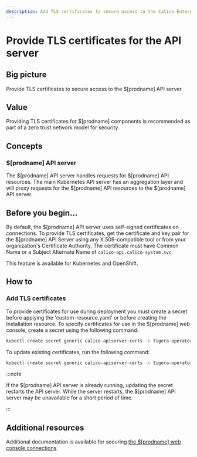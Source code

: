 ```yaml
---
description: Add TLS certificates to secure access to the Calico Enterprise API server.
---
```


# Provide TLS certificates for the API server

## Big picture

Provide TLS certificates to secure access to the $[prodname] API server.

## Value

Providing TLS certificates for $[prodname] components is recommended as part of a zero trust network model for security.

## Concepts

### $[prodname] API server

The $[prodname] API server handles requests for $[prodname] API resources. The main Kubernetes API server has an aggregation layer and will proxy requests for the $[prodname] API resources to the $[prodname] API server.

## Before you begin...

By default, the $[prodname] API server uses self-signed certificates on connections. To provide TLS certificates,
get the certificate and key pair for the $[prodname] API Server using any X.509-compatible tool or from your organization's Certificate Authority. The certificate must have Common Name or a Subject Alternate Name of `calico-api.calico-system.svc`.

This feature is available for Kubernetes and OpenShift.

## How to

### Add TLS certificates

To provide certificates for use during deployment you must create a secret before applying the 'custom-resource.yaml' or before creating the Installation resource. To specify certificates for use in the $[prodname] web console, create a secret using the following command:

```bash
kubectl create secret generic calico-apiserver-certs -n tigera-operator --from-file=apiserver.crt=</path/to/certificate-file> --from-file=apiserver.key=</path/to/key-file>
```

To update existing certificates, run the following command:

```bash
kubectl create secret generic calico-apiserver-certs -n tigera-operator --from-file=apiserver.crt=</path/to/certificate-file> --from-file=apiserver.key=</path/to/key-file> --dry-run -o yaml --save-config | kubectl replace -f -
```

:::note

If the $[prodname] API server is already running, updating the secret restarts the API server. While the server restarts, the $[prodname] API server may be unavailable for a short period of time.

:::

## Additional resources

Additional documentation is available for securing [the $[prodname] web console connections](crypto-auth.mdx#connections-from-calico-enterprise-components-to-kube-apiserver-kubernetes-and-openshift).
